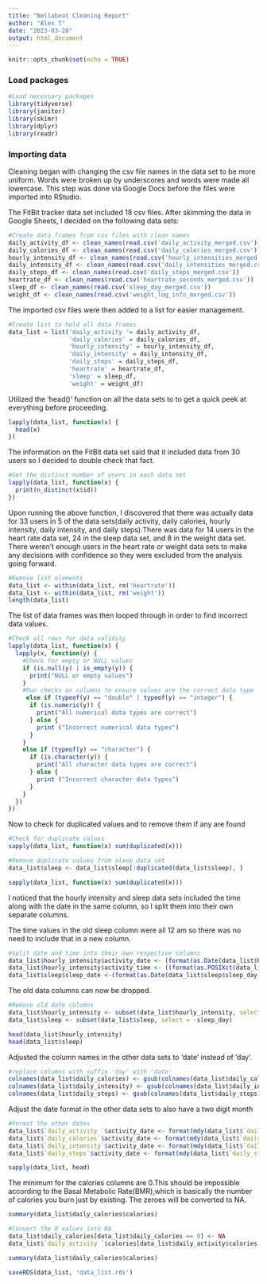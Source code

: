 ---
title: "Bellabeat Cleaning Report"
author: "Alex T"
date: "2023-03-28"
output: html_document
---

```{r setup, include=FALSE}
knitr::opts_chunk$set(echo = TRUE)
```

### Load packages
```{r}
#Load necessary packages
library(tidyverse)
library(janitor)
library(skimr)
library(dplyr)
library(readr)
```

### Importing data
Cleaning began with changing the csv file names in the data set to be more
uniform. Words were broken up by underscores and words were made all lowercase.
This step was done via Google Docs before the files were imported into RStudio.

The FitBit tracker data set included 18 csv files. After skimming the data in 
Google Sheets, I decided on the following data sets: 
```{r}
#Create data frames from csv files with clean names
daily_activity_df <- clean_names(read.csv('daily_activity_merged.csv'))
daily_calories_df <- clean_names(read.csv('daily_calories_merged.csv'))
hourly_intensity_df <- clean_names(read.csv('hourly_intensities_merged.csv'))
daily_intensity_df <- clean_names(read.csv('daily_intensities_merged.csv'))
daily_steps_df <- clean_names(read.csv('daily_steps_merged.csv'))
heartrate_df <- clean_names(read.csv('heartrate_seconds_merged.csv'))
sleep_df <- clean_names(read.csv('sleep_day_merged.csv'))
weight_df <- clean_names(read.csv('weight_log_info_merged.csv'))
```

The imported csv files were then added to a list for easier management.
```{r}
#Create list to hold all data frames
data_list = list('daily_activity '= daily_activity_df,
                 'daily_calories' = daily_calories_df,
                 'hourly_intensity' = hourly_intensity_df,
                 'daily_intensity' = daily_intensity_df,
                 'daily_steps' = daily_steps_df,
                 'heartrate' = heartrate_df,
                 'sleep' = sleep_df,
                 'weight' = weight_df)
```

Utilized the 'head()' function on all the data sets to to get a quick peek at
everything before proceeding. 
```{r}
lapply(data_list, function(x) {
  head(x)
})
```

The information on the FitBit data set said that it included data from 30 users 
so I decided to double check that fact.
```{r}
#Get the distinct number of users in each data set
lapply(data_list, function(x) {
  print(n_distinct(x$id))
})

```

Upon running the above function, I discovered that there was actually data for
33 users in 5 of the data sets(daily activity, daily calories, hourly intensity,
daily intensity, and daily steps).There was data for 14 users in the heart rate
data set, 24 in the sleep data set, and 8 in the weight data set. There weren't
enough users in the heart rate or weight data sets to make any decisions with
confidence so they were excluded from the analysis going forward.
```{r}
#Remove list elements
data_list <- within(data_list, rm('heartrate'))
data_list <- within(data_list, rm('weight'))
length(data_list)
```

The list of data frames was then looped through in order to find incorrect data
values.
```{r}
#Check all rows for data validity
lapply(data_list, function(x) {
  lapply(x, function(y) {
    #Check for empty or NULL values
    if (is.null(y) | is_empty(y)) {
      print("NULL or empty values")
    }
    #Run checks on columns to ensure values are the correct data type
     else if (typeof(y) == "double" | typeof(y) == "integer") {
      if (is.numeric(y)) {
        print("All numerical data types are correct")
      } else {
        print ("Incorrect numerical data types")
      }
    }
    else if (typeof(y) == "character") {
      if (is.character(y)) {
        print("All character data types are correct")
      } else {
        print ("Incorrect character data types")
      }
    }
  })
})
```

Now to check for duplicated values and to remove them if any are found
```{r}
#Check for duplicate values
sapply(data_list, function(x) sum(duplicated(x)))

#Remove duplicate values from sleep data set
data_list$sleep <- data_list$sleep[!duplicated(data_list$sleep), ]

sapply(data_list, function(x) sum(duplicated(x)))
```

I noticed that the hourly intensity and sleep data sets included the time along
with the date in the same column, so I split them into their own separate
columns.

The time values in the old sleep column
were all 12 am so there was no need to include that in a new column.
```{r}
#split date and time into their own respective columns
data_list$hourly_intensity$activity_date <- (format(as.Date(data_list$hourly_intensity$activity_hour, '%m/%d/%Y'), format ="%m/%d/%Y"))
data_list$hourly_intensity$activity_time <- ((format(as.POSIXct(data_list$hourly_intensity$activity_hour, '%m/%d/%Y %I:%M:%S %p', tz =''), format = "%I:%M %p")))
data_list$sleep$sleep_date <-(format(as.Date(data_list$sleep$sleep_day, '%m/%d/%Y'), format ="%m/%d/%Y"))
```

The old data columns can now be dropped.
```{r}
#Remove old date columns
data_list$hourly_intensity <- subset(data_list$hourly_intensity, select = -activity_hour)
data_list$sleep <- subset(data_list$sleep, select = -sleep_day)

head(data_list$hourly_intensity)
head(data_list$sleep)
```


Adjusted the column names in the other data sets to 'date' instead of 'day'.
```{r}
#replace columns with suffix 'day' with 'date'
colnames(data_list$daily_calories) <- gsub(colnames(data_list$daily_calories), pattern = '_day', replacement = '_date')
colnames(data_list$daily_intensity) <- gsub(colnames(data_list$daily_intensity), pattern = '_day', replacement = '_date')
colnames(data_list$daily_steps) <- gsub(colnames(data_list$daily_steps), pattern = '_day', replacement = '_date')
```

Adjust the date format in the other data sets to also have a two digit month
```{r}
#Format the other dates
data_list$`daily_activity `$activity_date <- format(mdy(data_list$`daily_activity `$activity_date), format = '%m/%d/%Y')
data_list$`daily_calories`$activity_date <- format(mdy(data_list$`daily_calories`$activity_date), format = '%m/%d/%Y')
data_list$`daily_intensity`$activity_date <- format(mdy(data_list$`daily_intensity`$activity_date), format = '%m/%d/%Y')
data_list$`daily_steps`$activity_date <- format(mdy(data_list$`daily_steps`$activity_date), format = '%m/%d/%Y')

sapply(data_list, head)
```


The minimum for the calories columns are 0.This should be impossible according
to the Basal Metabolic Rate(BMR),which is basically the number of calories
you burn just by existing. The zeroes will be converted to NA.
```{r}
summary(data_list$daily_calories$calories)

#Convert the 0 values into NA
data_list$daily_calories[data_list$daily_calories == 0] <- NA
data_list$`daily_activity `$calories[data_list$daily_activity$calories == 0] <- NA

summary(data_list$daily_calories$calories)
```

```{r}
saveRDS(data_list, 'data_list.rds')
```